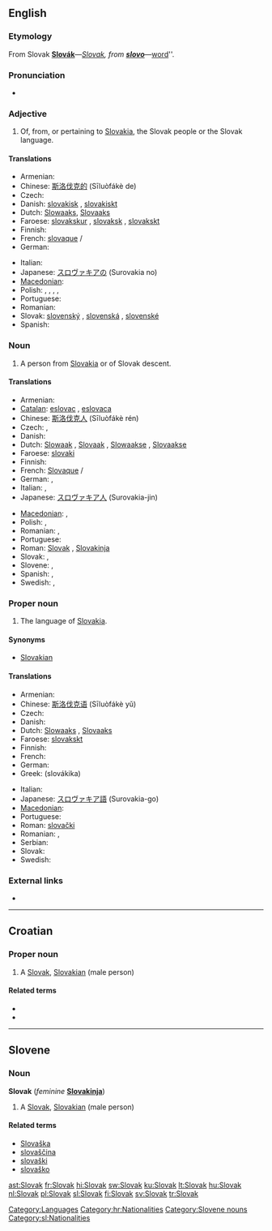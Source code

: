 {{interwiktionary|code=sk}}
{{also|slovak|Slovák}}
==English==
{{wikipedia}}

===Etymology===
From Slovak '''[[Slovák#Slovak|Slovák]]'''&mdash;''[[Slovak#English|Slovak]], from '''[[slovo#Slovak|slovo]]'''&mdash;''[[word]]''.

===Pronunciation===
* {{audio|En-us-Slovak.ogg|Audio (US)}}

===Adjective===
{{en-adj|-}}

# Of, from, or pertaining to [[Slovakia]], the Slovak people or the Slovak language.

====Translations====
{{trans-top|of Slovakia or its language}}
* Armenian: {{t|hy|սլովակական|tr=slovakakan|sc=Armn|xs=Armenian}}
* Chinese: [[斯洛伐克的]] (Sīluòfákè de)
* Czech: {{t-|cs|slovenský|m}}
* Danish: [[slovakisk]] {{c}}, [[slovakiskt]] {{n}}
* Dutch: [[Slowaaks]], [[Slovaaks]]
* Faroese: [[slovakskur]] {{m}}, [[slovaksk]] {{f}}, [[slovakskt]] {{n}}
* Finnish: {{t+|fi|slovakialainen}}
* French: [[slovaque]] {{m}}/{{f}}
* German: {{t+|de|slowakisch}}
{{trans-mid}}
* Italian: {{t+|it|slovacco}}
* Japanese: [[スロヴァキアの]] (Surovakia no)
* [[Macedonian]]: {{t|mk|словачки|m|tr=slóvački|sc=Cyrl|xs=Macedonian}}
* Polish: {{t+|pl|słowacki|m}}, {{t|pl|słowacka|f}}, {{t|pl|słowackie|n}}, {{t|pl|słowaccy|p|m}}, {{t|pl|słowackie|p|f}}
* Portuguese: {{t|pt|eslovaco|m}}
* Romanian: {{t-|ro|slovac}}
* Slovak: [[slovenský]] {{m}}, [[slovenská]] {{f}}, [[slovenské]] {{n}}
* Spanish: {{t+|es|eslovaco|m}}
{{trans-bottom}}

===Noun===
{{en-noun}}

# A person from [[Slovakia]] or of Slovak descent.

====Translations====
{{trans-top|native of Slovakia}}
* Armenian: {{t|hy|սլովակ|tr=slovak|sc=Armn|xs=Armenian}}
* [[Catalan]]: [[eslovac]] {{m}}, [[eslovaca]] {{f}}
* Chinese: [[斯洛伐克人]] (Sīluòfákè rén)
* Czech: {{t+|cs|Slovák|m}}, {{t+|cs|Slovenka|f}}
* Danish: {{t-|da|slovak|c}}
* Dutch: [[Slowaak]] {{m}}, [[Slovaak]] {{m}}, [[Slowaakse]] {{f}}, [[Slovaakse]] {{f}}
* Faroese: [[slovaki]] {{m}}
* Finnish: {{t+|fi|slovakki}}
* French: [[Slovaque]] {{m}}/{{f}}
* German: {{t+|de|Slowake|m}}, {{t+|de|Slowakin|f}}
* Italian: {{t+|it|slovacco|m}}, {{t-|it|slovacca|f}}
* Japanese: [[スロヴァキア人]] (Surovakia-jin)
{{trans-mid}}
* [[Macedonian]]: {{t|mk|Словак|m|tr=Slóvak|sc=Cyrl|xs=Macedonian}},  {{t|mk|Словачка|f|tr=Slóvačka|sc=Cyrl|xs=Macedonian}}
* Polish: {{t|pl|Słowak|m}}, {{t|pl|Słowaczka|f}}
* Romanian: {{t-|ro|slovac|m}}, {{t-|ro|slovacă|f}}
* Portuguese: {{t|pt|eslovaco|m}}
* Roman: [[Slovak]] {{m}}, [[Slovakinja]] {{f}}
* Slovak: {{t-|sk|Slovák|m}}, {{t-|sk|Slovenka|f}}
* Slovene: {{t+|sl|Slovak|m}}, {{t-|sl|Slovakinja|f}}
* Spanish: {{t+|es|eslovaco|m}}, {{t-|es|eslovaca|f}}
* Swedish: {{t+|sv|slovak|m}}, {{t+|sv|slovakiska|f}}
{{trans-bottom}}

===Proper noun===
{{en-noun|-}}

# The language of [[Slovakia]].

====Synonyms====
* [[Slovakian]]

====Translations====
{{trans-top|language of Slovakia}}
* Armenian: {{t-|hy|սլովակերեն|tr=slovakeren|sc=Armn|xs=Armenian}}
* Chinese: [[斯洛伐克语]] (Sīluòfákè yǔ)
* Czech: {{t+|cs|slovenština}}
* Danish: {{t-|da|slovakisk|n}}
* Dutch: [[Slowaaks]] {{n}}, [[Slovaaks]] {{n}}
* Faroese: [[slovakskt]] {{n}}
* Finnish: {{t+|fi|slovakki}}
* French: {{t+|fr|slovaque|m}}
* German: {{t+|de|Slowakisch|n}}
* Greek: {{t-|el|σλοβάκικα|n|p|sc=Grek}} (slovákika)
{{trans-mid}}
* Italian: {{t+|it|slovacco|m}}
* Japanese: [[スロヴァキア語]] (Surovakia-go)
* [[Macedonian]]: {{t|mk|словачки|m|tr=slóvački|sc=Cyrl|xs=Macedonian}}
* Portuguese: {{t|pt|eslovaco|m}}
* Roman: [[slovački]]
* Romanian: {{t-|ro|limba slovacă}}, {{t-|ro|slovacă}}
* Serbian:
* Slovak: {{t+|sk|slovenčina}}
* Swedish: {{t+|sv|slovakiska}}
{{trans-bottom}}

===External links===
* {{ISO 639|link=Ethnologue|1code=sk|code=slk}}

[[Category:Languages]]

----

==Croatian==

===Proper noun===
{{infl|hr|proper noun|head=Slòvāk|g=m}}

# A [[#English|Slovak]], [[Slovakian]] (male person)

====Related terms====
* {{l|hr|Slovakinja|Slovàkinja}}
* {{l|hr|Slovačka|Slòvāčkā}}

[[Category:hr:Nationalities]]

----

==Slovene==

===Noun===
'''Slovak''' {{m}} (''feminine'' '''[[Slovakinja]]''')

# A [[#English|Slovak]], [[Slovakian]] (male person)

====Related terms====
* [[Slovaška]]
* [[slovaščina]]
* [[slovaški]]
* [[slovaško]]

[[Category:Slovene nouns]]
[[Category:sl:Nationalities]]

[[ast:Slovak]]
[[fr:Slovak]]
[[hi:Slovak]]
[[sw:Slovak]]
[[ku:Slovak]]
[[lt:Slovak]]
[[hu:Slovak]]
[[nl:Slovak]]
[[pl:Slovak]]
[[sl:Slovak]]
[[fi:Slovak]]
[[sv:Slovak]]
[[tr:Slovak]]